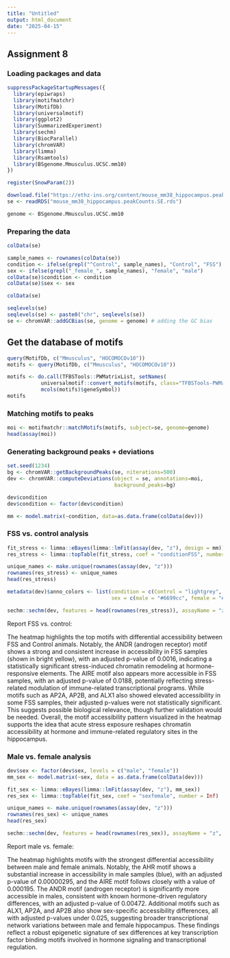 ---
title: "Untitled"
output: html_document
date: "2025-04-15"
---

## Assignment 8

### Loading packages and data
```{r}
suppressPackageStartupMessages({
  library(epiwraps)
  library(motifmatchr)
  library(MotifDb)
  library(universalmotif)
  library(ggplot2)
  library(SummarizedExperiment) 
  library(sechm) 
  library(BiocParallel) 
  library(chromVAR) 
  library(limma) 
  library(Rsamtools)
  library(BSgenome.Mmusculus.UCSC.mm10)
})

register(SnowParam(2))

download.file("https://ethz-ins.org/content/mouse_mm38_hippocampus.peakCounts.SE.rds", "mouse_mm38_hippocampus.peakCounts.SE.rds", mode="wb")
se <- readRDS("mouse_mm38_hippocampus.peakCounts.SE.rds")

genome <- BSgenome.Mmusculus.UCSC.mm10
```

### Preparing the data
```{r}
colData(se)

sample_names <- rownames(colData(se))
condition <- ifelse(grepl("^Control", sample_names), "Control", "FSS")
sex <- ifelse(grepl("_female_", sample_names), "female", "male")
colData(se)$condition <- condition
colData(se)$sex <- sex

colData(se)

seqlevels(se)
seqlevels(se) <- paste0("chr", seqlevels(se))
se <- chromVAR::addGCBias(se, genome = genome) # adding the GC bias
```

## Get the database of motifs
```{r}
query(MotifDb, c("Mmusculus", "HOCOMOCOv10"))
motifs <- query(MotifDb, c("Mmusculus", "HOCOMOCOv10"))

motifs <- do.call(TFBSTools::PWMatrixList, setNames(
           universalmotif::convert_motifs(motifs, class="TFBSTools-PWMatrix"),
           mcols(motifs)$geneSymbol))
motifs
```

### Matching motifs to peaks
```{r}
moi <- motifmatchr::matchMotifs(motifs, subject=se, genome=genome)
head(assay(moi))
```

### Generating background peaks + deviations
```{r}
set.seed(1234)
bg <- chromVAR::getBackgroundPeaks(se, niterations=500)
dev <- chromVAR::computeDeviations(object = se, annotations=moi,
                                   background_peaks=bg)

dev$condition
dev$condition <- factor(dev$condition)

mm <- model.matrix(~condition, data=as.data.frame(colData(dev)))
```

### FSS vs. control analysis
```{r}
fit_stress <- limma::eBayes(limma::lmFit(assay(dev, "z"), design = mm))
res_stress <- limma::topTable(fit_stress, coef = "conditionFSS", number = Inf)

unique_names <- make.unique(rownames(assay(dev, "z")))
rownames(res_stress) <- unique_names
head(res_stress)

metadata(dev)$anno_colors <- list(condition = c(Control = "lightgrey", FSS = "darkred"),
                                  sex = c(male = "#6699cc", female = "#ff99cc"))

sechm::sechm(dev, features = head(rownames(res_stress)), assayName = "z", top_annotation = c("condition", "sex"))
```

Report FSS vs. control: 

The heatmap highlights the top motifs with differential accessibility between FSS and Control animals. Notably, the ANDR (androgen receptor) motif shows a strong and consistent increase in accessibility in FSS samples (shown in bright yellow), with an adjusted p-value of 0.0016, indicating a statistically significant stress-induced chromatin remodeling at hormone-responsive elements. The AIRE motif also appears more accessible in FSS samples, with an adjusted p-value of 0.0188, potentially reflecting stress-related modulation of immune-related transcriptional programs. While motifs such as AP2A, AP2B, and ALX1 also showed elevated accessibility in some FSS samples, their adjusted p-values were not statistically significant. This suggests possible biological relevance, though further validation would be needed. Overall, the motif accessibility pattern visualized in the heatmap supports the idea that acute stress exposure reshapes chromatin accessibility at hormone and immune-related regulatory sites in the hippocampus.

### Male vs. female analysis
```{r}
dev$sex <- factor(dev$sex, levels = c("male", "female"))
mm_sex <- model.matrix(~sex, data = as.data.frame(colData(dev)))

fit_sex <- limma::eBayes(limma::lmFit(assay(dev, "z"), mm_sex))
res_sex <- limma::topTable(fit_sex, coef = "sexfemale", number = Inf)

unique_names <- make.unique(rownames(assay(dev, "z")))
rownames(res_sex) <- unique_names
head(res_sex)

sechm::sechm(dev, features = head(rownames(res_sex)), assayName = "z", top_annotation = c("condition", "sex"))
```

Report male vs. female: 

The heatmap highlights motifs with the strongest differential accessibility between male and female animals. Notably, the AHR motif shows a substantial increase in accessibility in male samples (blue), with an adjusted p-value of 0.00000295, and the AIRE motif follows closely with a value of 0.000195. The ANDR motif (androgen receptor) is significantly more accessible in males, consistent with known hormone-driven regulatory differences, with an adjusted p-value of 0.00472. Additional motifs such as ALX1, AP2A, and AP2B also show sex-specific accessibility differences, all with adjusted p-values under 0.025, suggesting broader transcriptional network variations between male and female hippocampus. These findings reflect a robust epigenetic signature of sex differences at key transcription factor binding motifs involved in hormone signaling and transcriptional regulation.